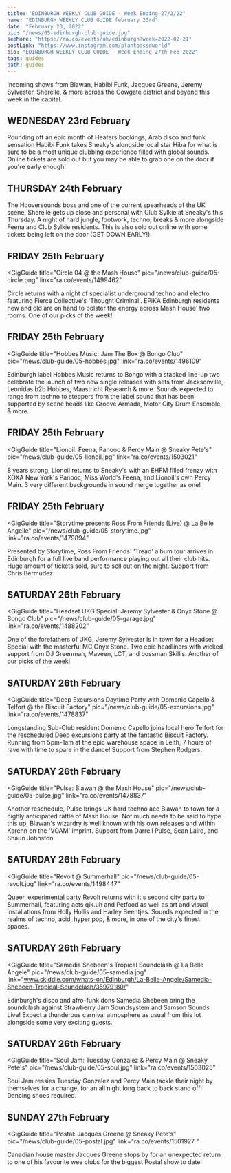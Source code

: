---
title: "EDINBURGH WEEKLY CLUB GUIDE - Week Ending 27/2/22"
name: "EDINBURGH WEEKLY CLUB GUIDE february 23rd"
date: "February 23, 2022"
pic: "/news/05-edinburgh-club-guide.jpg"
seeMore: "https://ra.co/events/uk/edinburgh?week=2022-02-21"
postLink: "https://www.instagram.com/plantbassdworld"
bio: "EDINBURGH WEEKLY CLUB GUIDE - Week Ending 27th Feb 2022"
tags: guides
path: guides
---

Incoming shows from Blawan, Habibi Funk, Jacques Greene, Jeremy Sylvester, Sherelle, & more across the Cowgate district and beyond this week in the capital.

## WEDNESDAY 23rd February

<GigGuide title="Heaters: Habibi Funk & Hiba @ Sneaky Pete's" pic="/news/club-guide/05-heaters.jpg">
  Rounding off an epic month of Heaters bookings, Arab disco and funk sensation Habibi Funk takes
  Sneaky's alongside local star Hiba for what is sure to be a most unique clubbing experience filled
  with global sounds. Online tickets are sold out but you may be able to grab one on the door if
  you're early enough!
</GigGuide>

## THURSDAY 24th February

<GigGuide title="Club Sylkie: Sherelle @ Sneaky Pete's" pic="/news/club-guide/05-sherelle.jpg">
  The Hooversounds boss and one of the current spearheads of the UK scene, Sherelle gets up close
  and personal with Club Sylkie at Sneaky's this Thursday. A night of hard jungle, footwork, techno,
  breaks & more alongside Feena and Club Sylkie residents. This is also sold out online with some
  tickets being left on the door (GET DOWN EARLY!).
</GigGuide>

## FRIDAY 25th February

<GigGuide
  title="Circle 04 @ the Mash House"
  pic="/news/club-guide/05-circle.png"
  link="ra.co/events/1499462"
>
  Circle returns with a night of specialist underground techno and electro featuring Fierce
  Collective's 'Thought Criminal'. EPiKA Edinburgh residents new and old are on hand to bolster the
  energy across Mash House' two rooms. One of our picks of the week!
</GigGuide>

## FRIDAY 25th February

<GigGuide
  title="Hobbes Music: Jam The Box @ Bongo Club"
  pic="/news/club-guide/05-hobbes.jpg"
  link="ra.co/events/1496109"
>
  Edinburgh label Hobbes Music returns to Bongo with a stacked line-up two celebrate the launch of
  two new single releases with sets from Jacksonville, Leonidas b2b Hobbes, Maastricht Research &
  more. Sounds expected to range from techno to steppers from the label sound that has been
  supported by scene heads like Groove Armada, Motor City Drum Ensemble, & more.
</GigGuide>

## FRIDAY 25th February

<GigGuide
  title="Lionoil: Feena, Panooc & Percy Main @ Sneaky Pete's"
  pic="/news/club-guide/05-lionoil.jpg"
  link="ra.co/events/1503021"
>
  8 years strong, Lionoil returns to Sneaky's with an EHFM filled frenzy with XOXA New York's
  Panooc, Miss World's Feena, and Lionoil's own Percy Main. 3 very different backgrounds in sound
  merge together as one!
</GigGuide>

## FRIDAY 25th February

<GigGuide
  title="Storytime presents Ross From Friends (Live) @ La Belle Angelle"
  pic="/news/club-guide/05-storytime.jpg"
  link="ra.co/events/1479894"
>
  Presented by Storytime, Ross From Friends' 'Tread' album tour arrives in Edinburgh for a full live
  band performance playing out all their club hits. Huge amount of tickets sold, sure to sell out on
  the night. Support from Chris Bermudez.
</GigGuide>

## SATURDAY 26th February

<GigGuide
  title="Headset UKG Special: Jeremy Sylvester & Onyx Stone @ Bongo Club"
  pic="/news/club-guide/05-garage.jpg"
  link="ra.co/events/1488202"
>
  One of the forefathers of UKG, Jeremy Sylvester is in town for a Headset Special with the
  masterful MC Onyx Stone. Two epic headliners with wicked support from DJ Greenman, Maveen, LCT,
  and bossman Skillis. Another of our picks of the week!
</GigGuide>

## SATURDAY 26th February

<GigGuide
  title="Deep Excursions Daytime Party with Domenic Capello & Telfort @ the Biscuit Factory"
  pic="/news/club-guide/05-excursions.jpg"
  link="ra.co/events/1478837"
>
  Longstanding Sub-Club resident Domenic Capello joins local hero Telfort for the rescheduled Deep
  excursions party at the fantastic Biscuit Factory. Running from 5pm-1am at the epic warehouse
  space in Leith, 7 hours of rave with time to spare in the dance! Support from Stephen Rodgers.
</GigGuide>

## SATURDAY 26th February

<GigGuide
  title="Pulse: Blawan @ the Mash House"
  pic="/news/club-guide/05-pulse.jpg"
  link="ra.co/events/1478837"
>
  Another reschedule, Pulse brings UK hard techno ace Blawan to town for a highly anticipated rattle
  of Mash House. Not much needs to be said to hype this up, Blawan's wizardry is well known with his
  own releases and within Karenn on the 'VOAM' imprint. Support from Darrell Pulse, Sean Laird, and
  Shaun Johnston.
</GigGuide>

## SATURDAY 26th February

<GigGuide
  title="Revolt @ Summerhall"
  pic="/news/club-guide/05-revolt.jpg"
  link="ra.co/events/1498447"
>
  Queer, experimental party Revolt returns with it's second city party to Summerhall, featuring acts
  qik.uh and Petfood as well as art and visual installations from Holly Hollis and Harley Beentjes.
  Sounds expected in the realms of techno, acid, hyper pop, & more, in one of the city's finest
  spaces.
</GigGuide>

## SATURDAY 26th February

<GigGuide
  title="Samedia Shebeen's Tropical Soundclash @ La Belle Angele"
  pic="/news/club-guide/05-samedia.jpg"
  link="www.skiddle.com/whats-on/Edinburgh/La-Belle-Angele/Samedia-Shebeen-Tropical-Soundclash/35979180/"
>
  Edinburgh's disco and afro-funk dons Samedia Shebeen bring the soundclash against Strawberry Jam
  Soundsystem and Samson Sounds Live! Expect a thunderous carnival atmosphere as usual from this lot
  alongside some very exciting guests.
</GigGuide>

## SATURDAY 26th February

<GigGuide
  title="Soul Jam: Tuesday Gonzalez & Percy Main @ Sneaky Pete's"
  pic="/news/club-guide/05-soul.jpg"
  link="ra.co/events/1503025"
>
  Soul Jam ressies Tuesday Gonzalez and Percy Main tackle their night by themselves for a change,
  for an all night long back to back stand off! Dancing shoes required.
</GigGuide>

## SUNDAY 27th February

<GigGuide
  title="Postal: Jacques Greene @ Sneaky Pete's"
  pic="/news/club-guide/05-postal.jpg"
  link="ra.co/events/1501927 "
>
  Canadian house master Jacques Greene stops by for an unexpected return to one of his favourite wee
  clubs for the biggest Postal show to date!
</GigGuide>
